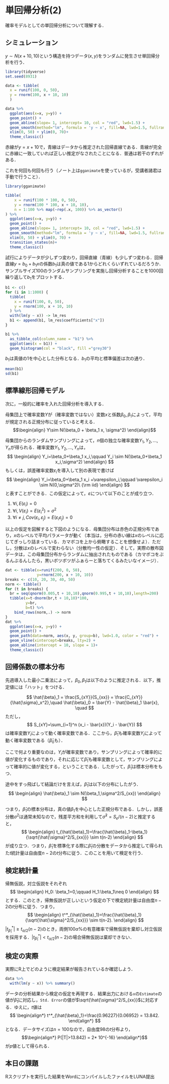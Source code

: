# 単回帰分析(2)

確率モデルとしての単回帰分析について理解する．

## シミュレーション

$y \sim N(x + 10, 10)$という構造を持つデータ$(x, y)$をランダムに発生させ単回帰分析を行う．

```r
library(tidyverse)
set.seed(8931)

data <- tibble(
  x = runif(100, 0, 50),
  y = rnorm(100, x + 10, 10)
  ) 

data %>%
  ggplot(aes(x=x, y=y)) +
  geom_point() +
  geom_abline(slope= 1, intercept= 10, col = "red", lwd=1.5) +
  geom_smooth(method="lm", formula = 'y ~ x', fill=NA, lwd=1.5, fullrange=TRUE) +
  xlim(0, 50) + ylim(0, 70)+
  theme_classic()
```

赤線が$y=x+10$で，青線はデータから推定された回帰直線である．青線が完全に赤線に一致していれば正しい推定がなされたことになる．普通は若干のずれがある．

これを何回も何回も行う（ノート上は`gganimate`を使っているが，受講者諸君は手動で行うこと）．

```r
library(gganimate)

tibble(
    x = runif(100 * 100, 0, 50),
    y = rnorm(100 * 100, x + 10, 10),
    n = 1:100 %>% map(~rep(.x, 100)) %>% as_vector()
) %>%
  ggplot(aes(x=x, y=y)) +
  geom_point() +
  geom_abline(slope= 1, intercept= 10, col = "red", lwd=1.5) +
  geom_smooth(method="lm", formula = 'y ~ x', fill=NA, lwd=1.5, fullrange=TRUE) +
  xlim(0, 50) + ylim(0, 70) +
  transition_states(n)+
  theme_classic()
```

試行によりデータが少しずつ変わり，回帰直線（青線）も少しずつ変わる．回帰直線$y=b_0 + b_1 x$の係数$b_1$は真の値である$1$からどれくらいずれているだろうか．サンプルサイズ100のランダムサンプリングを実施し回帰分析することを1000回繰り返して$b_1$をプロットする．

```r
b1 <- c()
for (i in 1:1000) {
  tibble(
    x = runif(100, 0, 50),
    y = rnorm(100, x + 10, 10)
  ) %>% 
  with(lm(y ~ x)) -> lm_res
  b1 <- append(b1, lm_res$coefficients["x"])
}

b1 %>% 
  as_tibble_col(column_name = "b1") %>% 
  ggplot(aes(x = b1)) +
  geom_histogram(col = "black", fill ="grey30")
```

$b_1$は真値の1を中心とした分布となる．$b_1$の平均と標準偏差は次の通り．

```r
mean(b1)
sd(b1)
```

## 標準線形回帰モデル

次に，一般的に確率を入れた回帰分析を導入する．

母集団上で確率変数$Y$が（確率変数ではない）変数$x$と係数$\beta_0, \beta_1$によって，平均が規定される正規分布に従っていると考える． $$\begin{align}
    Y\sim N(\beta_0 + \beta_1 x, \sigma^2)
\end{align}$$

母集団からのランダムサンプリングによって，$n$個の独立な確率変数$Y_1,Y_2,\ldots,Y_n$が得られる．確率変数$Y_1,Y_2,\ldots,Y_n$は， $$
\begin{align}
Y_i=\beta_0+\beta_1 x_i,\qquad Y_i \sim N(\beta_0+\beta_1 x_i,\sigma^2)
\end{align}
$$ もしくは，誤差確率変数$\varepsilon_i$を導入して別の表現で書けば $$
\begin{align}
Y_i=\beta_0+\beta_1 x_i +\varepsilon_i,\qquad \varepsilon_i \sim N(0,\sigma^2)\ {\rm iid}
\end{align}
$$ と表すことができる．この仮定によって，$\varepsilon$について以下のことが成り立つ．

1.  $\forall i, E(\varepsilon_i)=0$
2.  $\forall i, V(\varepsilon_i)=E(\varepsilon_i^2)=\sigma^2$
3.  $\forall i\neq j,Cov(\varepsilon_i,\varepsilon_j)=E(\varepsilon_i\varepsilon_j)=0$

以上の仮定を図解すると下図のようになる．母集団分布は赤色の正規分布であり，$x$のレベルで平均パラメータが動く（本当は，分布の赤い線は$x$のレベルに応じてぎっしり詰まっている．カマボコを上から俯瞰することを想像せよ）．ただし，分散は$x$のレベルで変わらない（分散均一性の仮定）．そして，実際の散布図データは，この母集団分布からランダムに抽出されたものである（カマボコをぶるんぶるんしたら，黒いボツボツがふぁらーと落ちてくるみたいなイメージ）．

```r
dat <- tibble(x=runif(200, 0, 50),
              y=rnorm(200, x + 10, 10))
breaks <- c(10, 20, 30, 40, 50)
norm <- tibble()
for (t in breaks) {
  br = seq(qnorm(0.005,t + 10,10),qnorm(0.995,t + 10,10),length=200)
  tibble(x=t-dnorm(br,t + 10,10)*100,
         y=br,
         b=t) %>% 
    bind_rows(norm,.) -> norm
}
dat %>% 
  ggplot(aes(x=x, y=y)) +
  geom_point() +
  geom_path(data=norm, aes(x, y, group=b), lwd=1.0, color = "red") +
  geom_vline(xintercept=breaks, lty=2) +
  geom_abline(intercept = 10, slope = 1)+
  theme_classic()
```

## 回帰係数の標本分布

先週導入した最小二乗法によって，$\beta_0, \beta_1$は以下のように推定される．以下，推定値には「ハット」をつける．

$$
\hat{\beta}_1 = \frac{S_{xY}}{S_{xx}} = \frac{C_{xY}}{\hat{\sigma}_x^2},\quad \hat{\beta}_0 = \bar{Y} - \hat{\beta}_1 \bar{x}, \quad 
$$ ただし， $$
S_{xY}=\sum_{i=1}^n (x_i - \bar{x})(Y_i - \bar{Y})
$$ は確率変数$Y_i$によって動く確率変数である．ここから，$\hat{\beta}_1$も確率変数$Y_i$によって動く確率変数である（$\hat{\beta}_0$も）．

ここで何より重要なのは，$Y_i$が確率変数であり，サンプリングによって確率的に値が変化するものであり，それに応じて$\hat{\beta}_1$も確率変数として，サンプリングによって確率的に値が変化する，ということである．したがって，$\hat{\beta}_1$は標本分布をもつ．

途中をすっ飛ばして結論だけを言えば，$\hat{\beta}_1$は以下の分布にしたがう． $$
\begin{align}
\hat{\beta}_1 \sim N(\beta_1,\sigma^2/S_{xx})
\end{align}
$$

つまり，$\hat{\beta}_1$の標本分布は，真の値$\beta_1$を中心とした正規分布である．しかし，誤差分散$\sigma^2$は通常未知なので，残差平方和を利用して$\hat{\sigma}^2=S_e/(n-2)$と推定すると， $$
\begin{align}
t_{\hat{\beta}_1}=\frac{\hat{\beta}_1-\beta_1}{\sqrt{\hat{\sigma}^2/S_{xx}}} \sim t(n-2)
\end{align}
$$ が成り立つ．つまり，$\hat{\beta}_1$を標準化する際に$\hat{\beta}_1$の分散をデータから推定して得られた$t$統計量は自由度$n-2$の$t$分布に従う．このことを用いて検定を行う．

## 検定統計量

帰無仮説，対立仮説をそれぞれ $$
\begin{align}
H_0: \beta_1=0,\qquad H_1:\beta_1\neq 0
\end{align}
$$ とする．このとき，帰無仮説が正しいという仮定の下で検定統計量は自由度$n-2$の$t$分布に従う．つまり， $$
\begin{align}
t^*_{\hat{\beta}_1}=\frac{\hat{\beta}_1}{\sqrt{\hat{\sigma}^2/S_{xx}}} \sim t(n-2). 
\end{align}
$$ $|t^*_{\hat{\beta}_1}|\geq t_{\alpha/2}(n-2)$のとき，両側$100\alpha\%$の有意確率で帰無仮説を棄却し対立仮説を採用する．$|t^*_{\hat{\beta}_1}|< t_{\alpha/2}(n-2)$の場合帰無仮説は棄却できない．

## 検定の実際

実際にR上でどのように検定結果が報告されているか確認しよう．

```r
data %>%
  with(lm(y ~ x)) %>% summary()
```

データの分析結果から検定の仮定を再現する．結果出力における`x`の`Estimate`の値が$\hat{\beta}_1$に対応し，`Std. Error`の値が$\sqrt{\hat{\sigma}^2/S_{xx}}$に対応する．ゆえに，$t$値は $$
\begin{align*}
    t^*_{\hat{\beta}_1}=\frac{0.96227}{0.06952} = 13.842. 
\end{align*}
$$ となる．データサイズは$n=100$なので，自由度98の$t$分布より， $$\begin{align*}
    P(|T|>13.842) = 2* 10^{-16}
\end{align*}$$ が$p$値として得られる．

## 本日の課題

Rスクリプトを実行した結果をWordにコンパイルしたファイルをLUNA提出
